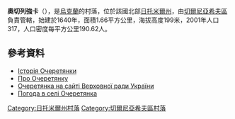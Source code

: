 {{coord|50|32|12|N|28|42|29|E|scale:30000|display=title}}

'''奧切列強卡'''（{{lang-uk|Очеретянка}}），是[[烏克蘭|烏克蘭]]的村落，位於該國北部[[日托米爾州|日托米爾州]]，由[[切爾尼亞希夫區|切爾尼亞希夫區]]負責管轄，始建於1640年，面積1.66平方公里，海拔高度199米，2001年人口317，人口密度每平方公里190.62人。

==參考資料==
* [https://web.archive.org/web/20090105222627/http://rda_chernyahiv.zt.ukrtel.net/history_ocheretjanka.htm Історія Очеретянки]
* [http://www.city.zt.ua/istoriyarayoniv/istoriyachernyahivskogorayony/339-selo-ocheretyanka-chernyaxivskogo-rajonu.html Про Очеретянку]{{Wayback|url=http://www.city.zt.ua/istoriyarayoniv/istoriyachernyahivskogorayony/339-selo-ocheretyanka-chernyaxivskogo-rajonu.html |date=20180322072737 }}
* [http://w1.c1.rada.gov.ua/pls/z7502/A005?rf7571=10815 Очеретянка на сайті Верховної ради України]{{dead link|date=2017年12月 |bot=InternetArchiveBot |fix-attempted=yes }}
* [http://weather.in.ua/ua/zhitomirskaja/19344 Погода в селі Очеретянка]{{Wayback|url=http://weather.in.ua/ua/zhitomirskaja/19344 |date=20200809205752 }}

{{DEFAULTSORT:Очеретянка}}
[[Category:日托米爾州村落|Category:日托米爾州村落]]
[[Category:切爾尼亞希夫區村落|Category:切爾尼亞希夫區村落]]


{{Zhytomyr-geo-stub}}